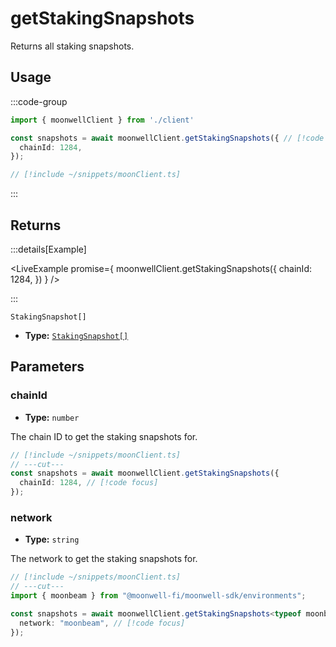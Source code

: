 
# getStakingSnapshots

Returns all staking snapshots.

## Usage

:::code-group

```ts twoslash [example.ts]
import { moonwellClient } from './client'

const snapshots = await moonwellClient.getStakingSnapshots({ // [!code focus:3]
  chainId: 1284,
});
```

```ts twoslash [client.ts] filename="client.ts"
// [!include ~/snippets/moonClient.ts]
```

:::

## Returns

:::details[Example]

<LiveExample promise={
  moonwellClient.getStakingSnapshots({
    chainId: 1284,
  })
} />

:::

```
StakingSnapshot[]
```

- **Type:** [`StakingSnapshot[]`](/docs/glossary/types#stakingsnapshot)


## Parameters

### chainId

- **Type:** `number`

The chain ID to get the staking snapshots for.

```ts twoslash
// [!include ~/snippets/moonClient.ts]
// ---cut---
const snapshots = await moonwellClient.getStakingSnapshots({
  chainId: 1284, // [!code focus]
});
```

<NetworkParameterInfo />

### network

- **Type:** `string`

The network to get the staking snapshots for.

```ts twoslash
// [!include ~/snippets/moonClient.ts]
// ---cut---
import { moonbeam } from "@moonwell-fi/moonwell-sdk/environments";

const snapshots = await moonwellClient.getStakingSnapshots<typeof moonbeam>({
  network: "moonbeam", // [!code focus]
});
```
